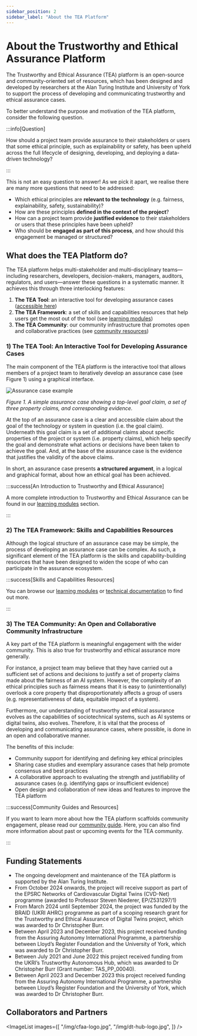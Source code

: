 ```yaml
---
sidebar_position: 2
sidebar_label: "About the TEA Platform"
---
```



# About the Trustworthy and Ethical Assurance Platform

The Trustworthy and Ethical Assurance (TEA) platform is an open-source and community-oriented set of resources, which has been designed and developed by researchers at the Alan Turing Institute and University of York to support the process of developing and communicating trustworthy and ethical assurance cases.

To better understand the purpose and motivation of the TEA platform, consider the following question.

:::info[Question]

How should a project team provide assurance to their stakeholders or users that some ethical principle, such as explainability or safety, has been upheld across the full lifecycle of designing, developing, and deploying a data-driven technology?

:::

This is not an easy question to answer! As we pick it apart, we realise there are many more questions that need to be addressed:

-   Which ethical principles are **relevant to the technology** (e.g. fairness, explainability, safety, sustainability)?
-   How are these principles **defined in the context of the project**?
-   How can a project team provide **justified evidence** to their stakeholders or users that these principles have been upheld?
-   Who should be **engaged as part of this process**, and how should this engagement be managed or structured?

## What does the TEA Platform do?

The TEA platform helps multi-stakeholder and multi-disciplinary teams—including researchers, developers, decision-makers, managers, auditors, regulators, and users—answer these questions in a systematic manner. It achieves this through three interlocking features:

1. **The TEA Tool**: an interactive tool for developing assurance cases ([accessible here](https://assuranceplatform.azurewebsites.net/))
2. **The TEA Framework**: a set of skills and capabilities resources that help users get the most out of the tool (see [learning modules](./learning-modules/index.md))
3. **The TEA Community**: our community infrastructure that promotes open and collaborative practices (see [community resources](./community/index.md))

### 1) The TEA Tool: An Interactive Tool for Developing Assurance Cases

The main component of the TEA platform is the interactive tool that allows members of a project team to iteratively develop an assurance case (see Figure 1) using a graphical interface.

![Assurance case example](/img/about-page-example.svg "Assurance case example")

_Figure 1. A simple assurance case showing a top-level goal claim, a set of three property claims, and corresponding evidence._

At the top of an assurance case is a clear and accessible claim about the goal of the technology or system in question (i.e. the goal claim). Underneath this goal claim is a set of additional claims about specific properties of the project or system (i.e. property claims), which help specify the goal and demonstrate what actions or decisions have been taken to achieve the goal. And, at the base of the assurance case is the evidence that justifies the validity of the above claims.

In short, an assurance case presents **a structured argument**, in a logical and graphical format, about how an ethical goal has been achieved.

:::success[An Introduction to Trustworthy and Ethical Assurance]

A more complete introduction to Trustworthy and Ethical Assurance can be found in our [learning modules](./learning-modules/index.md) section.

:::

### 2) The TEA Framework: Skills and Capabilities Resources

Although the logical structure of an assurance case may be simple, the process of developing an assurance case can be complex. As such, a significant element of the TEA platform is the skills and capability-building resources that have been designed to widen the scope of who can participate in the assurance ecosystem.

:::success[Skills and Capabilities Resources]

You can browse our [learning modules](./learning-modules/) or [technical documentation](./technical-guide/) to find out more.

:::

### 3) The TEA Community: An Open and Collaborative Community Infrastructure

A key part of the TEA platform is meaningful engagement with the wider community. This is also true for trustworthy and ethical assurance more generally.

For instance, a project team may believe that they have carried out a sufficient set of actions and decisions to justify a set of property claims made about the fairness of an AI system. However, the complexity of an ethical principles such as fairness means that it is easy to (unintentionally) overlook a core property that disproportionately affects a group of users (e.g. representativeness of data, equitable impact of a system).

Furthermore, our understanding of trustworthy and ethical assurance evolves as the capabilities of sociotechnical systems, such as AI systems or digital twins, also evolves. Therefore, it is vital that the process of developing and communicating assurance cases, where possible, is done in an open and collaborative manner.

The benefits of this include:

-   Community support for identifying and defining key ethical principles
-   Sharing case studies and exemplary assurance cases that help promote consensus and best practices
-   A collaborative approach to evaluating the strength and justifiability of assurance cases (e.g. identifying gaps or insufficient evidence)
-   Open design and collaboration of new ideas and features to improve the TEA platform

:::success[Community Guides and Resources]

If you want to learn more about how the TEA platform scaffolds community engagement, please read our [community guide](./community/index.md). Here, you can also find more information about past or upcoming events for the TEA community.

:::

## Funding Statements

-   The ongoing development and maintenance of the TEA platform is supported by the Alan Turing Institute.
-   From October 2024 onwards, the project will receive support as part of the EPSRC Networks of Cardiovascular Digital Twins (CVD-Net) programme (awarded to Professor Steven Niederer, EP/Z531297/1)
-   From March 2024 until September 2024, the project was funded by the BRAID (UKRI AHRC) programme as part of a scoping research grant for the Trustworthy and Ethical Assurance of Digital Twins project, which was awarded to Dr Christopher Burr.
-   Between April 2023 and December 2023, this project received funding from the Assuring Autonomy International Programme, a partnership between Lloyd’s Register Foundation and the University of York, which was awarded to Dr Christopher Burr.
-   Between July 2021 and June 2022 this project received funding from the UKRI’s Trustworthy Autonomous Hub, which was awarded to Dr Christopher Burr (Grant number: TAS_PP_00040).
-   Between April 2023 and December 2023 this project received funding from the Assuring Autonomy International Programme, a partnership between Lloyd’s Register Foundation and the University of York, which was awarded to Dr Christopher Burr.

## Collaborators and Partners

<ImageList
  images={[
    "/img/cfaa-logo.jpg",
		"/img/dt-hub-logo.jpg",
  ]}
/>